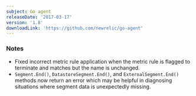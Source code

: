 ```yaml
---
subject: Go agent
releaseDate: '2017-03-17'
version: '1.8'
downloadLink: 'https://github.com/newrelic/go-agent'
---
```


### Notes

* Fixed incorrect metric rule application when the metric rule is flagged to terminate and matches but the name is unchanged.
* `Segment.End()`, `DatastoreSegment.End()`, and `ExternalSegment.End()` methods now return an error which may be helpful in diagnosing situations where segment data is unexpectedly missing.
